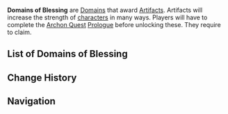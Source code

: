 {{Terminology Infobox
|image = 
|type  = Domain Types
}}
'''Domains of Blessing''' are [[Domains]] that award [[Artifacts]]. Artifacts will increase the strength of [[character]]s in many ways. Players will have to complete the [[Archon Quest]] [[Prologue]] before unlocking these. They require {{Item|Original Resin|30|x=20}} to claim.

==List of Domains of Blessing==
{{Domains by Category Table|Domains of Blessing}}

==Change History==
{{Change History|1.0}}

==Navigation==
{{Domain Navbox|Permanent}}
[[Category:Domains of Blessing| ]]